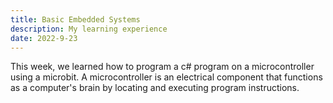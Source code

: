 ```yaml
---
title: Basic Embedded Systems
description: My learning experience 
date: 2022-9-23
---
```


<Section>
    This week, we learned how to program a c# program on a microcontroller using a microbit. A microcontroller is an electrical component that functions as a computer's brain by locating and executing program instructions.
</Section>

